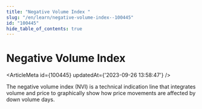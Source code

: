 ```yaml
---
title: "Negative Volume Index "
slug: "/en/learn/negative-volume-index--100445"
id: "100445"
hide_table_of_contents: true
---
```



# Negative Volume Index 

<ArticleMeta id={100445} updatedAt={'2023-09-26 13:58:47'} />
<div className='border-solid border-b border-t-0 my-4 border-[var(--ifm-color-gray-300)]' />

The negative volume index (NVI) is a technical indication line that integrates volume and price to graphically show how price movements are affected by down volume days.
